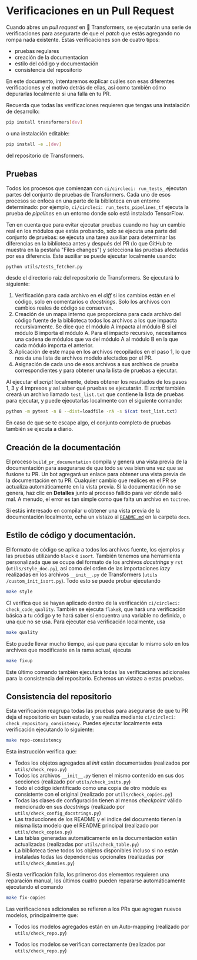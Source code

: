 <!---
Copyright 2020 The HuggingFace Team. All rights reserved.

Licensed under the Apache License, Version 2.0 (the "License");
you may not use this file except in compliance with the License.
You may obtain a copy of the License at

    http://www.apache.org/licenses/LICENSE-2.0

Unless required by applicable law or agreed to in writing, software
distributed under the License is distributed on an "AS IS" BASIS,
WITHOUT WARRANTIES OR CONDITIONS OF ANY KIND, either express or implied.
See the License for the specific language governing permissions and
limitations under the License.
-->

# Verificaciones en un Pull Request

Cuando abres un _pull request_ en 🤗 Transformers, se ejecutarán una serie de verificaciones para asegurarte de que el _patch_ que estás agregando no rompa nada existente. Estas verificaciones son de cuatro tipos:
- pruebas regulares
- creación de la documentacion
- estilo del código y documentación
- consistencia del repositorio

En este documento, intentaremos explicar cuáles son esas diferentes verificaciones y el motivo detrás de ellas, así como también cómo depurarlas localmente si una falla en tu PR.

Recuerda que todas las verificaciones requieren que tengas una instalación de desarrollo:

```bash
pip install transformers[dev]
```

o una instalación editable:

```bash
pip install -e .[dev]
```

del repositorio de Transformers.

## Pruebas

Todos los procesos que comienzan con `ci/circleci: run_tests_` ejecutan partes del conjunto de pruebas de Transformers. Cada uno de esos procesos se enfoca en una parte de la biblioteca en un entorno determinado: por ejemplo, `ci/circleci: run_tests_pipelines_tf` ejecuta la prueba de _pipelines_ en un entorno donde solo está instalado TensorFlow.

Ten en cuenta que para evitar ejecutar pruebas cuando no hay un cambio real en los módulos que estás probando, solo se ejecuta una parte del conjunto de pruebas: se ejecuta una tarea auxiliar para determinar las diferencias en la biblioteca antes y después del PR (lo que GitHub te muestra en la pestaña "Files changes") y selecciona las pruebas afectadas por esa diferencia. Este auxiliar se puede ejecutar localmente usando:

```bash
python utils/tests_fetcher.py
```

desde el directorio raiz del repositorio de Transformers. Se ejecutará lo siguiente:

1. Verificación para cada archivo en el _diff_ si los cambios están en el código, solo en comentarios o _docstrings_. Solo los archivos con cambios reales de código se conservan.
2. Creación de un mapa interno que proporciona para cada archivo del código fuente de la biblioteca todos los archivos a los que impacta recursivamente. Se dice que el módulo A impacta al módulo B si el módulo B importa el módulo A. Para el impacto recursivo, necesitamos una cadena de módulos que va del módulo A al módulo B en la que cada módulo importa el anterior.
3. Aplicación de este mapa en los archivos recopilados en el paso 1, lo que nos da una lista de archivos modelo afectados por el PR.
4. Asignación de cada uno de esos archivos a sus archivos de prueba correspondientes y para obtener una la lista de pruebas a ejecutar.

Al ejecutar el _script_ localmente, debes obtener los resultados de los pasos 1, 3 y 4 impresos y así saber qué pruebas se ejecutarán. El _script_ también creará un archivo llamado `test_list.txt` que contiene la lista de pruebas para ejecutar, y puede ejecutarlas localmente con el siguiente comando:

```bash
python -m pytest -n 8 --dist=loadfile -rA -s $(cat test_list.txt)
```

En caso de que se te escape algo, el conjunto completo de pruebas también se ejecuta a diario.

## Creación de la documentación

El proceso `build_pr_documentation` compila y genera una vista previa de la documentación para asegurarse de que todo se vea bien una vez que se fusione tu PR. Un bot agregará un enlace para obtener una vista previa de la documentación en tu PR. Cualquier cambio que realices en el PR se actualiza automáticamente en la vista previa. Si la documentación no se genera, haz clic en **Detalles** junto al proceso fallido para ver dónde salió mal. A menudo, el error es tan simple como que falta un archivo en `toctree`.

Si estás interesado en compilar u obtener una vista previa de la documentación localmente, echa un vistazo al [`README.md`](https://github.com/huggingface/transformers/tree/main/docs) en la carpeta `docs`.

## Estilo de código y documentación.

El formato de código se aplica a todos los archivos fuente, los ejemplos y las pruebas utilizando `black` e `isort`. También tenemos una herramienta personalizada que se ocupa del formato de los archivos _docstrings_ y `rst` (`utils/style_doc.py`), así como del orden de las importaciones _lazy_ realizadas en los archivos `__init__.py` de Transformers (`utils /custom_init_isort.py`). Todo esto se puede probar ejecutando

```bash
make style
```

CI verifica que se hayan aplicado dentro de la verificación `ci/circleci: check_code_quality`. También se ejecuta `flake8`, que hará una verificación básica a tu código y te hará saber si encuentra una variable no definida, o una que no se usa. Para ejecutar esa verificación localmente, usa

```bash
make quality
```

Esto puede llevar mucho tiempo, así que para ejecutar lo mismo solo en los archivos que modificaste en la rama actual, ejecuta

```bash
make fixup
```

Este último comando también ejecutará todas las verificaciones adicionales para la consistencia del repositorio. Echemos un vistazo a estas pruebas.

## Consistencia del repositorio

Esta verificación reagrupa todas las pruebas para asegurarse de que tu PR deja el repositorio en buen estado, y se realiza mediante `ci/circleci: check_repository_consistency`. Puedes ejecutar localmente esta verificación ejecutando lo siguiente:

```bash
make repo-consistency
```

Esta instrucción verifica que:

- Todos los objetos agregados al _init_ están documentados (realizados por `utils/check_repo.py`)
- Todos los archivos `__init__.py` tienen el mismo contenido en sus dos secciones (realizado por `utils/check_inits.py`)
- Todo el código identificado como una copia de otro módulo es consistente con el original (realizado por `utils/check_copies.py`)
- Todas las clases de configuración tienen al menos _checkpoint_ válido mencionado en sus _docstrings_ (realizado por `utils/check_config_docstrings.py`)
- Las traducciones de los README y el índice del documento tienen la misma lista modelo que el README principal (realizado por `utils/check_copies.py`)
- Las tablas generadas automáticamente en la documentación están actualizadas (realizadas por `utils/check_table.py`)
- La biblioteca tiene todos los objetos disponibles incluso si no están instaladas todas las dependencias opcionales (realizadas por `utils/check_dummies.py`)

Si esta verificación falla, los primeros dos elementos requieren una reparación manual, los últimos cuatro pueden repararse automáticamente ejecutando el comando

```bash
make fix-copies
```

Las verificaciones adicionales se refieren a los PRs que agregan nuevos modelos, principalmente que:

- Todos los modelos agregados están en un Auto-mapping (realizado por `utils/check_repo.py`)
<!-- TODO Sylvain, add a check that makes sure the common tests are implemented.-->
- Todos los modelos se verifican correctamente (realizados por `utils/check_repo.py`)

<!-- TODO Sylvain, add the following
- All models are added to the main README, inside the main doc
- All checkpoints used actually exist on the Hub

-->
